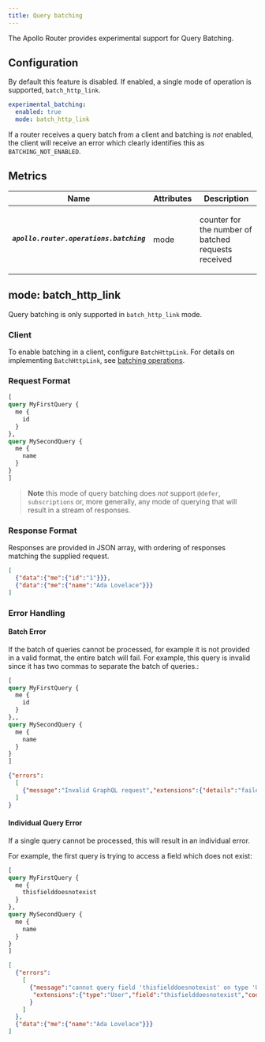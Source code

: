```yaml
---
title: Query batching
---
```


The Apollo Router provides experimental support for Query Batching.

## Configuration

By default this feature is disabled. If enabled, a single mode of operation is supported, `batch_http_link`.

```yaml title="router.yaml"
experimental_batching:
  enabled: true
  mode: batch_http_link
```

If a router receives a query batch from a client and batching is *not* enabled, the client will receive an error which clearly identifies this as `BATCHING_NOT_ENABLED`.

## Metrics

<table class="field-table metrics">
  <thead>
    <tr>
      <th>Name</th>
      <th>Attributes</th>
      <th>Description</th>
    </tr>
  </thead>

<tbody>
<tr class="required">
<td style="min-width: 150px;">

##### `apollo.router.operations.batching`

</td>
<td>

mode

</td>
<td>

counter for the number of batched requests received

</td>
</tr>

</tbody>
</table>

## mode: batch_http_link

Query batching is only supported in `batch_http_link` mode.

### Client

To enable batching in a client, configure `BatchHttpLink`. For details on implementing `BatchHttpLink`, see [batching operations](https://www.apollographql.com/docs/react/api/link/apollo-link-batch-http/).

### Request Format

```graphql
[
query MyFirstQuery {
  me {
    id
  }
},
query MySecondQuery {
  me {
    name
  }
}
]
```

> **Note** this mode of query batching does *not* support `@defer`, `subscriptions` or, more generally, any mode of querying that will result in a stream of responses.

### Response Format

Responses are provided in JSON array, with ordering of responses matching the supplied request.

```json
[
  {"data":{"me":{"id":"1"}}},
  {"data":{"me":{"name":"Ada Lovelace"}}}
]
```

### Error Handling

#### Batch Error

If the batch of queries cannot be processed, for example it is not provided in a valid format, the entire batch will fail. For example, this query is invalid since it has two commas to separate the batch of queries.:

```graphql
[
query MyFirstQuery {
  me {
    id
  }
},,
query MySecondQuery {
  me {
    name
  }
}
]
```

```json
{"errors":
  [
    {"message":"Invalid GraphQL request","extensions":{"details":"failed to deserialize the request body into JSON: expected value at line 1 column 54","code":"INVALID_GRAPHQL_REQUEST"}}
  ]
}
```

#### Individual Query Error

If a single query cannot be processed, this will result in an individual error. 

For example, the first query is trying to access a field which does not exist:


```graphql
[
query MyFirstQuery {
  me {
    thisfielddoesnotexist
  }
},
query MySecondQuery {
  me {
    name
  }
}
]
```

```json
[
  {"errors":
    [
      {"message":"cannot query field 'thisfielddoesnotexist' on type 'User'",
       "extensions":{"type":"User","field":"thisfielddoesnotexist","code":"INVALID_FIELD"}
      }
    ]
  },
  {"data":{"me":{"name":"Ada Lovelace"}}}
]
```
